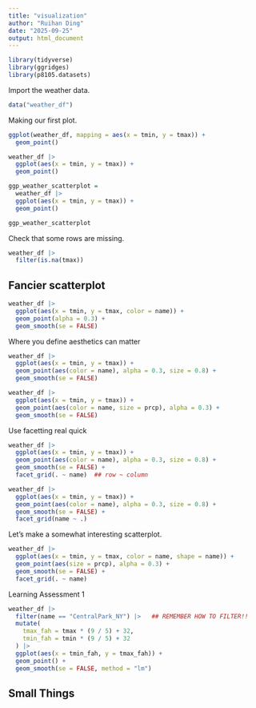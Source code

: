 ```yaml
---
title: "visualization"
author: "Ruihan Ding"
date: "2025-09-25"
output: html_document
---
```


```r
library(tidyverse)
library(ggridges)
library(p8105.datasets)
```

Import the weather data.

```r
data("weather_df")
```

Making our first plot.

```r
ggplot(weather_df, mapping = aes(x = tmin, y = tmax)) +
  geom_point()

```

```r
weather_df |> 
  ggplot(aes(x = tmin, y = tmax)) +
  geom_point()

```

```r
ggp_weather_scatterplot = 
  weather_df |> 
  ggplot(aes(x = tmin, y = tmax)) +
  geom_point()

ggp_weather_scatterplot

```

Check that some rows are missing.

```r
weather_df |> 
  filter(is.na(tmax))

```

## Fancier scatterplot

```r
weather_df |> 
  ggplot(aes(x = tmin, y = tmax, color = name)) +
  geom_point(alpha = 0.3) +
  geom_smooth(se = FALSE)

```

Where you define aesthetics can matter

```r
weather_df |> 
  ggplot(aes(x = tmin, y = tmax)) +
  geom_point(aes(color = name), alpha = 0.3, size = 0.8) +
  geom_smooth(se = FALSE)

```

```r
weather_df |> 
  ggplot(aes(x = tmin, y = tmax)) +
  geom_point(aes(color = name, size = prcp), alpha = 0.3) +
  geom_smooth(se = FALSE)

```

Use facetting real quick

```r
weather_df |> 
  ggplot(aes(x = tmin, y = tmax)) +
  geom_point(aes(color = name), alpha = 0.3, size = 0.8) +
  geom_smooth(se = FALSE) +
  facet_grid(. ~ name)  ## row ~ column

```

```r
weather_df |> 
  ggplot(aes(x = tmin, y = tmax)) +
  geom_point(aes(color = name), alpha = 0.3, size = 0.8) +
  geom_smooth(se = FALSE) +
  facet_grid(name ~ .)

```

Let's make a somewhat interesting scatterplot.

```r
weather_df |> 
  ggplot(aes(x = tmin, y = tmax, color = name, shape = name)) +
  geom_point(aes(size = prcp), alpha = 0.3) +
  geom_smooth(se = FALSE) +
  facet_grid(. ~ name)

```

Learning Assessment 1

```r
weather_df |> 
  filter(name == "CentralPark_NY") |>   ## REMEMBER HOW TO FILTER!!
  mutate(
    tmax_fah = tmax * (9 / 5) + 32,
    tmin_fah = tmin * (9 / 5) + 32
  ) |> 
  ggplot(aes(x = tmin_fah, y = tmax_fah)) +
  geom_point() +
  geom_smooth(se = FALSE, method = "lm")

```

## Small Things








